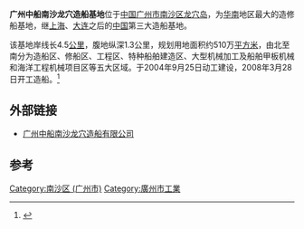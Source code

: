 
'''广州中船南沙龙穴造船基地'''位于[[中华人民共和国|中国]][[广州市|广州市]][[南沙区_(广州市)|南沙区]][[龙穴岛|龙穴岛]]，为[[华南|华南]]地区最大的造修船基地，继[[上海|上海]]、[[大连|大连]]之后的[[中国大陆|中国]]第三大造船基地。

该基地岸线长4.5[[公里|公里]]，腹地纵深1.3公里，规划用地面积约510万[[平方米|平方米]]，由北至南分为造船区、修船区、工程区、特种船舶建造区、大型机械加工及船舶甲板机械和海洋工程机械项目区等五大区域。于2004年9月25日动工建设，2008年3月28日开工造船。<ref>{{Cite web |url=http://www.cnki.com.cn/Article/CJFDTotal-JTGD200802037.htm |title=广州中船南沙龙穴造船基地正式开工  《广东交通》 2008年02期 |accessdate=2012-12-30 |archive-date=2016-03-04 |archive-url=https://web.archive.org/web/20160304063510/http://www.cnki.com.cn/Article/CJFDTotal-JTGD200802037.htm |dead-url=no }}</ref>

== 外部链接 ==
*[http://www.csscgls.com/cn/main/index.asp 广州中船南沙龙穴造船有限公司] {{Wayback|url=http://www.csscgls.com/cn/main/index.asp |date=20100107152526 }}

==参考==
<references/>

[[Category:南沙区_(广州市)|Category:南沙区 (广州市)]]
[[Category:廣州市工業|Category:廣州市工業]]